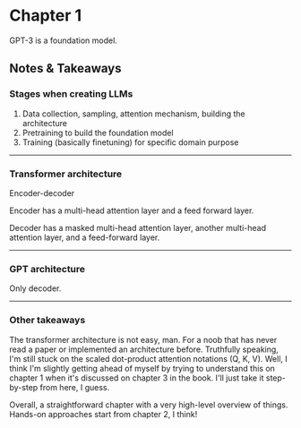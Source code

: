 # Chapter 1

GPT-3 is a foundation model.

## Notes & Takeaways

### Stages when creating LLMs

1. Data collection, sampling, attention mechanism, building the architecture
2. Pretraining to build the foundation model
3. Training (basically finetuning) for specific domain purpose

---

### Transformer architecture

Encoder-decoder

Encoder has a multi-head attention layer and a feed forward layer.

Decoder has a masked multi-head attention layer, another multi-head attention layer, and a feed-forward layer.

---

### GPT architecture

Only decoder.

---

### Other takeaways

The transformer architecture is not easy, man. For a noob that has never read a paper or implemented an architecture before. Truthfully speaking, I'm still stuck on the scaled dot-product attention notations (Q, K, V). Well, I think I'm slightly getting ahead of myself by trying to understand this on chapter 1 when it's discussed on chapter 3 in the book. I'll just take it step-by-step from here, I guess.

Overall, a straightforward chapter with a very high-level overview of things. Hands-on approaches start from chapter 2, I think!
